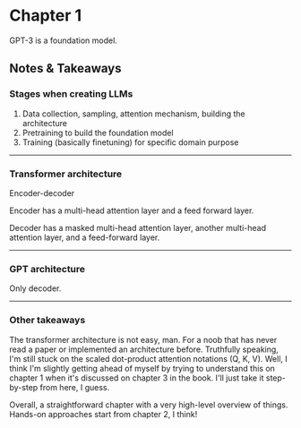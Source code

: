 # Chapter 1

GPT-3 is a foundation model.

## Notes & Takeaways

### Stages when creating LLMs

1. Data collection, sampling, attention mechanism, building the architecture
2. Pretraining to build the foundation model
3. Training (basically finetuning) for specific domain purpose

---

### Transformer architecture

Encoder-decoder

Encoder has a multi-head attention layer and a feed forward layer.

Decoder has a masked multi-head attention layer, another multi-head attention layer, and a feed-forward layer.

---

### GPT architecture

Only decoder.

---

### Other takeaways

The transformer architecture is not easy, man. For a noob that has never read a paper or implemented an architecture before. Truthfully speaking, I'm still stuck on the scaled dot-product attention notations (Q, K, V). Well, I think I'm slightly getting ahead of myself by trying to understand this on chapter 1 when it's discussed on chapter 3 in the book. I'll just take it step-by-step from here, I guess.

Overall, a straightforward chapter with a very high-level overview of things. Hands-on approaches start from chapter 2, I think!
